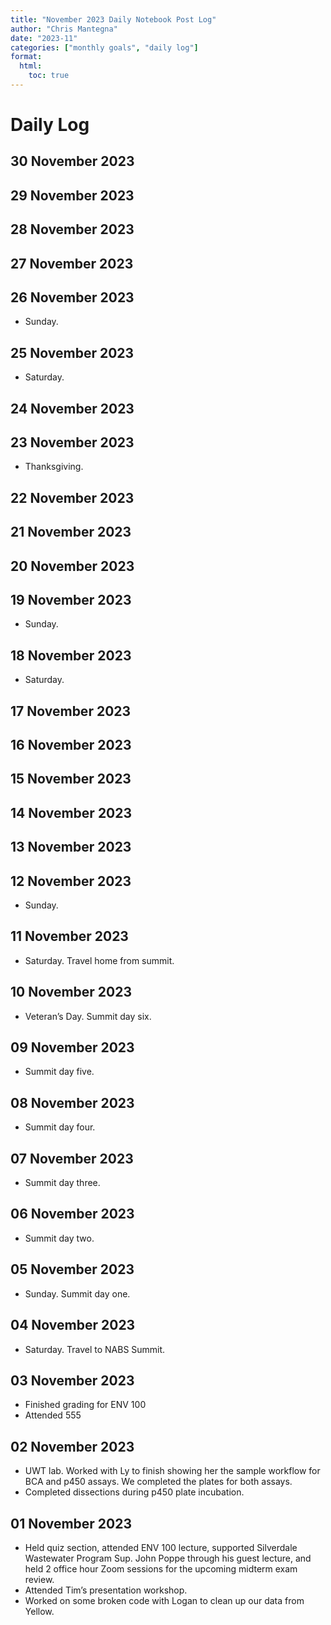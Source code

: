 ```yaml
---
title: "November 2023 Daily Notebook Post Log"
author: "Chris Mantegna"
date: "2023-11"
categories: ["monthly goals", "daily log"]
format:
  html:
    toc: true
---
```


# Daily Log

## 30 November 2023

## 29 November 2023

## 28 November 2023

## 27 November 2023

## 26 November 2023

- Sunday.

## 25 November 2023

- Saturday.

## 24 November 2023

## 23 November 2023

- Thanksgiving.

## 22 November 2023

## 21 November 2023

## 20 November 2023

## 19 November 2023

- Sunday.

## 18 November 2023

- Saturday.

## 17 November 2023

## 16 November 2023

## 15 November 2023

## 14 November 2023

## 13 November 2023

## 12 November 2023

- Sunday. 

## 11 November 2023

- Saturday. Travel home from summit.

## 10 November 2023

- Veteran's Day. Summit day six.

## 09 November 2023

- Summit day five.

## 08 November 2023

- Summit day four.

## 07 November 2023

- Summit day three.

## 06 November 2023

- Summit day two.

## 05 November 2023

- Sunday. Summit day one.

## 04 November 2023

- Saturday. Travel to NABS Summit.

## 03 November 2023

- Finished grading for ENV 100
- Attended 555

## 02 November 2023

- UWT lab. Worked with Ly to finish showing her the sample workflow for BCA and p450 assays. We completed the plates for both assays.
- Completed dissections during p450 plate incubation. 

## 01 November 2023

- Held quiz section, attended ENV 100 lecture, supported Silverdale Wastewater Program Sup. John Poppe through his guest lecture, and held 2 office hour Zoom sessions for the upcoming midterm exam review.
- Attended Tim's presentation workshop.
- Worked on some broken code with Logan to clean up our data from Yellow.